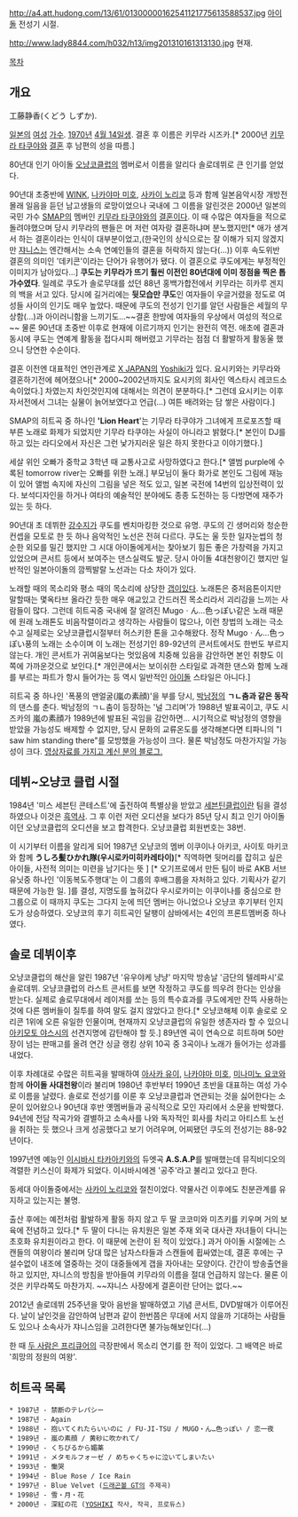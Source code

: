 http://a4.att.hudong.com/13/61/01300000162541121775613588537.jpg
[[아이돌]] 전성기 시절.

http://www.lady8844.com/h032/h13/img201310161313130.jpg
현재.

[[목차]]
== 개요 ==
工藤静香(くどう しずか).

[[일본]]의 [[여성]] [[가수]]. [[1970년]] [[4월 14일]]생. 결혼 후 이름은 키무라 시즈카.[* 2000년 [[키무라 타쿠야]]와 [[결혼]] 후 남편의 성을 따름.]

80년대 인기 아이돌 [[오냥코클럽]]의 멤버로서 이름을 알리다 솔로데뷔로 큰 인기를 얻었다.

90년대 초중반에 [[WINK]], [[나카야마 미호]], [[사카이 노리코]] 등과 함께 일본음악시장 개방전 몰래 일음을 듣던 남고생들의 로망이었으나 국내에 그 이름을 알린것은 2000년 일본의 국민 가수 [[SMAP]]의 멤버인 [[키무라 타쿠야]]와의 [[결혼]]이다. 이 때 수많은 여자들을 적으로 돌려야했으며 당시 키무라의 팬들은 머 저런 여자랑 결혼하냐며 분노했지만[* 애가 생겨서 하는 결혼이라는 인식이 대부분이었고,(한국인의 상식으로는 잘 이해가 되지 않겠지만 [[쟈니스]]는 엔간해서는 소속 연예인들의 결혼을 허락하지 않는다(…)) 이후 속도위반 결혼의 의미인 '데키콘'이라는 단어가 유행어가 됐다. 이 결혼으로 쿠도에게는 부정적인 이미지가 남아있다...] '''쿠도는 키무라가 뜨기 훨씬 이전인 80년대에 이미 정점을 찍은 톱가수였다'''. 일례로 쿠도가 솔로무대를 섰던 88년 홍백가합전에서 키무라는 히카루 겐지의 백을 서고 있다. 당시에 길거리에는 '''뒷모습만 쿠도'''인 여자들이 우글거렸을 정도로 여성들 사이의 인기도 매우 높았다. 때문에 쿠도의 전성기 인기를 알던 사람들은 세월의 무상함(...)과 아이러니함을 느끼기도...~~결혼 한방에 여자들의 우상에서 여성의 적으로~~ 물론 90년대 초중반 이후로 현재에 이르기까지 인기는 완전히 역전. 애초에 결혼과 동시에 쿠도는 연예계 활동을 접다시피 해버렸고 기무라는 점점 더 활발하게 활동울 했으니 당연한 수순이다.

{{{#!html
<object width="640" height="360"><param name="movie" value="//www.youtube.com/v/BekkRlJ8puc?version=3&amp;hl=ko_KR"></param><param name="allowFullScreen" value="true"></param><param name="allowscriptaccess" value="always"></param><embed src="//www.youtube.com/v/BekkRlJ8puc?version=3&amp;hl=ko_KR" type="application/x-shockwave-flash" width="640" height="360" allowscriptaccess="always" allowfullscreen="true"></embed></object>
}}}

결혼 이전엔 대표적인 연인관계로 [[X JAPAN]]의 [[Yoshiki]]가 있다. 요시키와는 키무라와 결혼하기전에 헤어졌으나[* 2000~2002년까지도 요시키의 회사인 엑스타시 레코드소속이었다.] 차였는지 차인것인지에 대해서는 의견이 분분하다.[* 그런데 요시키는 이후 자서전에서 그녀는 실물이 늙어보였다고 언급(…) 여튼 배려와는 담 쌓은 사람이다.]

SMAP의 히트곡 중 하나인 ''''Lion Heart''''는 기무라 타쿠야가 그녀에게 프로포즈할 때 부른 노래로 화제가 되었지만 기무라 타쿠야는 사실이 아니라고 밝혔다.[* 본인이 DJ를 하고 있는 라디오에서 자신은 그런 낯가지러운 일은 하지 못한다고 이야기했다.]

세살 위인 오빠가 중학교 3학년 때 교통사고로 사망하였다고 한다.[* 앨범 purple에 수록된 tomorrow river는 오빠를 위한 노래.] 부모님이 둘다 화가로 본인도 그림에 재능이 있어 앨범 속지에 자신의 그림을 넣은 적도 있고, 일본 국전에 14번의 입상전력이 있다. 보석디자인을 하거나 여타의 예술적인 분야에도 종종 도전하는 등 다방면에 재주가 있는 듯 하다.

90년대 초 데뷔한 [[강수지]]가 쿠도를 벤치마킹한 것으로 유명. 쿠도의 긴 생머리와 청순한 컨셉을 모토로 한 듯 하나 음악적인 노선은 전혀 다르다. 쿠도는 울 듯한 일자눈썹의 청순한 외모를 밀긴 했지만 그 시대 아이돌에게서는 찾아보기 힘든 좋은 가창력을 가지고 있었으며 콘서트 등에서 보여주는 댄스실력도 발군. 당시 아이돌 4대천왕이긴 했지만 일반적인 일본아이돌의 깜찍발랄 노선과는 다소 차이가 있다.

노래할 때의 목소리와 평소 때의 목소리에 상당한 [[갭]]이있다. 노래톤은  중저음톤이지만 말할때는 몇옥타브 올라간 듯한 매우 애교있고 간드러진 목소리라서 괴리감을 느끼는 사람들이 많다. 그런데 히트곡중 국내에 잘 알려진 Mugoㆍん…色っぽい같은 노래 때문에 원래 노래톤도 비음작렬이라고 생각하는 사람들이 많으나, 이런 창법의 노래는 극소수고 실제로는 오냥코클럽시절부터 허스키한 톤을 고수해왔다. 정작 Mugoㆍん…色っぽい풍의 노래는 소수이며 이 노래는 전성기인 89-92년의 콘서트에서도 한번도 부르지 않는다. 개인 콘서트가 귀여움보다는 멋있음에 치중해 있음을 감안하면 본인 취향도 이쪽에 가까운것으로 보인다.[* 개인콘에서는 보이쉬한 스타일로 과격한 댄스와 함께 노래를 부르는 파트가 항시 들어가는 등 역시 일반적인 [[아이돌]] 스타일은 아니다.]

히트곡 중 하나인 '폭풍의 맨얼굴(嵐の素顔)'을 부를 당시, [[박남정]]의 '''ㄱㄴ춤과 같은 동작'''의 댄스를 춘다. 박남정의 ㄱㄴ춤이 등장하는 '널 그리며'가 1988년 발표곡이고, 쿠도 시즈카의 嵐の素顔가 1989년에 발표된 곡임을 감안하면... 시기적으로 박남정의 영향을 받았을 가능성도 배제할 수 없지만, 당시 문화의 교류온도를 생각해본다면 티파니의 "I saw him standing there"를 모방했을 가능성이 크다. 물론 박남정도 마찬가지일 가능성이 크다. [http://blog.naver.com/clity?Redirect=Log&logNo=130100958539&jumpingVid=C7104A70384FFB5BC51B63F8FDBC59904077 영상자료를 가지고 계신 분의 블로그.]

== 데뷔~오냥코 클럽 시절 ==
1984년 '미스 세븐틴 콘테스트'에 출전하여 특별상을 받았고 [[세븐틴클럽]]이란 팀을 결성하였으나 이것은 [[흑역사]]. 그 후 이런 저런 오디션을 보다가 85년 당시 최고 인기 아이돌이던 오냥코클럽의 오디션을 보고 합격한다. 오냥코클럽 회원번호는 38번.

이 시기부터 이름을 알리게 되어 1987년 오냥코의 멤버 이쿠이나 아키코, 사이토 마키코와 함께 '''うしろ髪ひかれ隊(우시로카미히카레타이)'''[* 직역하면 뒷머리를 잡히고 싶은 아이들, 사전적 의미는 미련을 남기다는 뜻 ] [* 오기프로에서 만든 팀이 바로 AKB 서브유닛중 하나인 '이동복도주행대'는 이 그룹의 후배그룹을 자처하고 있다. 기획사가 같기 때문에 가능한 일. ]를 결성, 지명도를 높혀갔다 우시로카미는 이쿠이나를 중심으로 한 그룹으로 이 때까지 쿠도는 그다지 눈에 띄던 멤버는 아니었으나 오냥코 후기부터 인지도가 상승하였다. 오냥코의 후기 히트곡인 달팽이 삼바에서는 4인의 프론트멤버중 하나였다.

== 솔로 데뷔이후 ==
오냥코클럽의 해산을 알린 1987년 '유우야케 냥냥' 마지막 방송날 '금단의 텔레파시'로 솔로데뷔. 오냥코클럽의 라스트 콘서트를 보면 작정하고 쿠도를 띄우려 한다는 인상을 받는다. 실제로 솔로무대에서 레이저를 쏘는 등의 특수효과를 쿠도에게만 잔뜩 사용하는 것에 다른 멤버들이 질투를 하여 말도 걸지 않았다고 한다.[* 오냥코해체 이후 솔로로 오리콘 1위에 오른 유일한 인물이며, 현재까지 오냥코클럽의 유일한 생존자라 할 수 있으니 [[아키모토 야스시]]의 선견지명에 감탄해야 할 듯.] 89년엔 곡이 연속으로 히트하며 50만장이 넘는 판매고를 올려 연간 싱글 랭킹 상위 10곡 중 3곡이나 노래가 들어가는 성과를 내었다.

이후 차례대로 수많은 히트곡을 발매하여 [[아사카 유이]], [[나카야마 미호]], [[미나미노 요코]]와 함께 '''아이돌 사대천왕'''이라 불리며 1980년 후반부터 1990년 초반을 대표하는 여성 가수로 이름을 날렸다. 솔로로 전성기를 이룬 후 오냥코클럽과 연관되는 것을 싫어한다는 소문이 있어왔으나 90년대 후반 옛멤버들과 공식적으로 모인 자리에서 소문을 반박했다. 94년에 전담 작곡가와 결별하고 소속사를 나와 독자적인 회사를 차리고 아티스트 노선을 취하는 듯 했으나 크게 성공했다고 보기 어려우며, 어찌됐던 쿠도의 전성기는 88-92년이다.

1997년엔 예능인 [[이시바시 타카아키]]와의 듀엣곡 '''A.S.A.P'''를 발매했는데 뮤직비디오의 격렬한 키스신이 화제가 되었다. 이시바시에겐 '공주'라고 불리고 있다고 한다.

동세대 아이돌중에서는 [[사카이 노리코]]와 절친이었다. 약물사건 이후에도 친분관계를 유지하고 있는지는 불명.

출산 후에는 예전처럼 활발하게 활동 하지 않고 두 딸 코코미와 미츠키를 키우며 거의 보육에 전념하고 있다.[* 두 딸이 다니는 유치원은 일본 주재 외국 대사관 자녀들이 다니는 초호화 유치원이라고 한다. 이 때문에 논란이 된 적이 있었다.] 과거 아이돌 시절에는 스캔들의 여왕이라 불리며 당대 많은 남자스타들과 스캔들에 휩싸였는데, 결혼 후에는 구설수없이 내조에 열중하는 것이 대중들에게 갭을 자아내는 모양이다. 간간이 방송출연을 하고 있지만, 쟈니스의 방침을 받아들여 키무라의 이름을 절대 언급하지 않는다. 물론 이것은 키무라쪽도 마찬가지. ~~쟈니스 사장에게 결혼이란 단어는 없다.~~

2012년 솔로데뷔 25주년을 맞아 음반을 발매하였고 기념 콘서트, DVD발매가 이루어진다. 날이 날인것을 감안하여 남편과 같이 한번쯤은 무대에 서지 않을까 기대하는 사람들도 있으나 소속사가 쟈니스임을 고려한다면 불가능해보인다(…)

한 때 [[두 사람은 프리큐어]]의 극장판에서 목소리 연기를 한 적이 있었다. 그 배역은 바로 '희망의 정원의 여왕'.

== 히트곡 목록 ==
 * 1987년 - 禁断のテレパシー
 * 1987년 - Again
 * 1988년 - 抱いてくれたらいいのに / FU-JI-TSU / MUGO・ん…色っぽい / 恋一夜
 * 1989년 - 嵐の素顔 / 黄砂に吹かれて/
 * 1990년 - くちびるから媚薬
 * 1991년 - メタモルフォーゼ / めちゃくちゃに泣いてしまいたい
 * 1993년 - 慟哭
 * 1994년 - Blue Rose / Ice Rain
 * 1997년 - Blue Velvet ([[드래곤볼 GT]]의 주제곡)
 * 1998년 - 雪・月・花
 * 2000년 - 深紅の花 ([[YOSHIKI]] 작사, 작곡, 프로듀스)
